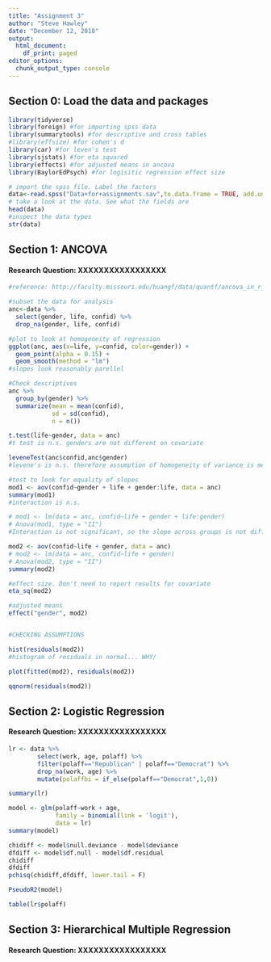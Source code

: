 ```yaml
---
title: "Assignment 3"
author: "Steve Hawley"
date: "December 12, 2018"
output:
  html_document:
    df_print: paged
editor_options:
  chunk_output_type: console
---
```


## Section 0: Load the data and packages

```r
library(tidyverse)
library(foreign) #for importing spss data
library(summarytools) #for descriptive and cross tables
#library(effsize) #for cohen's d
library(car) #for leven's test
library(sjstats) #for eta squared
library(effects) #for adjusted means in ancova
library(BaylorEdPsych) #for logisitic regression effect size

# import the spss file. Label the factors
data<-read.spss("Data+for+assignments.sav",to.data.frame = TRUE, add.undeclared.levels = "no")
# take a look at the data. See what the fields are
head(data)
#inspect the data types
str(data)
```
## Section 1: ANCOVA

#### **Research Question:** XXXXXXXXXXXXXXXXX

```r
#reference: http://faculty.missouri.edu/huangf/data/quantf/ancova_in_r_handout.pdf

#subset the data for analysis
anc<-data %>% 
  select(gender, life, confid) %>% 
  drop_na(gender, life, confid)

#plot to look at homogeneity of regression
ggplot(anc, aes(x=life, y=confid, color=gender)) +
  geom_point(alpha = 0.15) +
  geom_smooth(method = "lm")
#slopes look reasonably parellel 

#Check descriptives
anc %>% 
  group_by(gender) %>% 
  summarize(mean = mean(confid),
            sd = sd(confid),
            n = n())

t.test(life~gender, data = anc)
#t test is n.s. genders are not different on covariate 

leveneTest(anc$confid,anc$gender)
#levene's is n.s. therefore assumption of homogeneity of variance is met

#test to look for equality of slopes
mod1 <- aov(confid~gender + life + gender:life, data = anc)
summary(mod1)
#interaction is n.s.

# mod1 <- lm(data = anc, confid~life + gender + life:gender)
# Anova(mod1, type = "II")
#Interaction is not significant, so the slope across groups is not different

mod2 <- aov(confid~life + gender, data = anc)
# mod2 <- lm(data = anc, confid~life + gender)
# Anova(mod2, type = "II")
summary(mod2)

#effect size. Don't need to report results for covariate 
eta_sq(mod2)

#adjusted means
effect("gender", mod2)


#CHECKING ASSUMPTIONS

hist(residuals(mod2))
#histogram of residuals in normal... WHY/

plot(fitted(mod2), residuals(mod2))

qqnorm(residuals(mod2))

```

## Section 2: Logistic Regression

#### **Research Question:** XXXXXXXXXXXXXXXXX

```r

lr <- data %>% 
        select(work, age, polaff) %>% 
        filter(polaff=="Republican" | polaff=="Democrat") %>% 
        drop_na(work, age) %>% 
        mutate(polaffbi = if_else(polaff=="Democrat",1,0))

summary(lr)

model <- glm(polaff~work + age,
             family = binomial(link = 'logit'),
             data = lr)
summary(model)

chidiff <- model$null.deviance - model$deviance
dfdiff <- model$df.null - model$df.residual
chidiff
dfdiff
pchisq(chidiff,dfdiff, lower.tail = F)

PseudoR2(model)

table(lr$polaff)

```

## Section 3: Hierarchical Multiple Regression

#### **Research Question:** XXXXXXXXXXXXXXXXX

```r

```